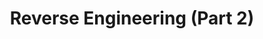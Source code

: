 ---
credit:
- SIGPwny
featured: false
slides: rev2.pdf
tags:
- rev
- compilation
- x86
- in-depth
time_start: 2017-03-12T18:00:00.000000Z
title: Reverse Engineering (Part 2)
week_number: 8
---